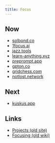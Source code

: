 ```yaml
---
title: Focus
---
```


## Now

- [solbond.co](https://solbond.co)
- [1focus.ai](https://1focus.ai)
- [jazz.tools](https://jazz.tools)
- [learn-anything.xyz](https://learn-anything.xyz)
- [preprompt.app](https://prepromt.app)
- [gpton.co](https://gpton.co)
- [gridchess.com](https://gridchess.com)
- [notlost.network](https://notlost.network)

## Next

- [kuskus.app](https://kuskus.app)

## Links

- [Projects (old site)](https://23-personal.nikiv.dev/projects)
- [Focusing (old wiki)](https://wiki.nikiv.dev/focusing)
